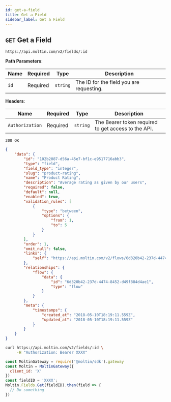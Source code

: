 ```yaml
---
id: get-a-field
title: Get a Field
sidebar_label: Get a Field
---
```


## `GET` Get a Field

```http
https://api.moltin.com/v2/fields/:id
```

<!--DOCUSAURUS_CODE_TABS-->

<!-- Request -->

**Path Parameters**:

| Name | Required | Type | Description |
| --- | --- | --- | --- |
| `id` | Required | `string` | The ID for the field you are requesting. |

**Headers**:

| Name | Required | Type | Description |
| --- | --- | --- | --- |
| `Authorization` | Required | `string` | The Bearer token required to get access to the API. |


<!-- Response -->

`200 OK`


```json
{
    "data": {
        "id": "102b2087-d56a-45e7-bf1c-e9517716abb3",
        "type": "field",
        "field_type": "integer",
        "slug": "product-rating",
        "name": "Product Rating",
        "description": "Average rating as given by our users",
        "required": false,
        "default": null,
        "enabled": true,
        "validation_rules": [
            {
                "type": "between",
                "options": {
                    "from": 1,
                    "to": 5
                }
            }
        ],
        "order": 1,
        "omit_null": false,
        "links": {
            "self": "https://api.moltin.com/v2/flows/6d320b42-237d-4474-8452-d49f884d4ae1/fields/102b2087-d56a-45e7-bf1c-e9517716abb3"
        },
        "relationships": {
            "flow": {
                "data": {
                    "id": "6d320b42-237d-4474-8452-d49f884d4ae1",
                    "type": "flow"
                }
            }
        },
        "meta": {
            "timestamps": {
                "created_at": "2018-05-10T18:19:11.559Z",
                "updated_at": "2018-05-10T18:19:11.559Z"
            }
        }
    }
}
```

<!--END_DOCUSAURUS_CODE_TABS-->

<!--DOCUSAURUS_CODE_TABS-->

<!--cURL-->

```bash
curl https://api.moltin.com/v2/fields/:id \
     -H "Authorization: Bearer XXXX"
```

<!--JavaScript SDK-->

```javascript
const MoltinGateway = require('@moltin/sdk').gateway
const Moltin = MoltinGateway({
  client_id: 'X'
})
const fieldID = 'XXXX';
Moltin.Fields.Get(fieldID).then(field => {
  // Do something
})
```

<!--END_DOCUSAURUS_CODE_TABS-->
